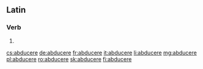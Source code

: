 ==Latin==

===Verb===
{{la-verb-form|abducere}}

# {{inflection of|abducō||pres|actv|inf|lang=la}}

[[cs:abducere]]
[[de:abducere]]
[[fr:abducere]]
[[it:abducere]]
[[li:abducere]]
[[mg:abducere]]
[[pl:abducere]]
[[ro:abducere]]
[[sk:abducere]]
[[fi:abducere]]